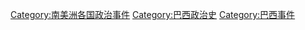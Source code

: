 [[Category:南美洲各国政治事件|Category:南美洲各国政治事件]]
[[Category:巴西政治史|Category:巴西政治史]]
[[Category:巴西事件|Category:巴西事件]]